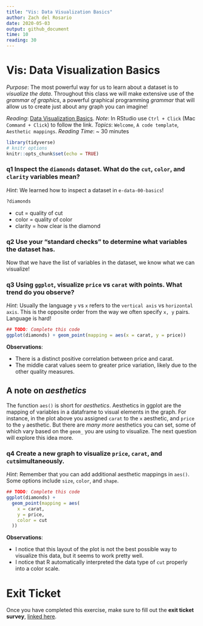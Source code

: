 ```yaml
---
title: "Vis: Data Visualization Basics"
author: Zach del Rosario
date: 2020-05-03
output: github_document
time: 10
reading: 30
---
```


# Vis: Data Visualization Basics

*Purpose*: The most powerful way for us to learn about a dataset is to
*visualize the data*. Throughout this class we will make extensive use
of the *grammar of graphics*, a powerful graphical programming *grammar*
that will allow us to create just about any graph you can imagine!

*Reading*: [Data Visualization
Basics](https://rstudio.cloud/learn/primers/1.1). *Note*: In RStudio use
`Ctrl + Click` (Mac `Command + Click`) to follow the link. *Topics*:
`Welcome`, `A code template`, `Aesthetic mappings`. *Reading Time*: \~
30 minutes

```r
library(tidyverse)
# knitr options
knitr::opts_chunk$set(echo = TRUE)
```

### **q1** Inspect the `diamonds` dataset. What do the `cut`, `color`, and `clarity` variables mean?

*Hint*: We learned how to inspect a dataset in `e-data-00-basics`!

```r
?diamonds
```

-   cut = quality of cut
-   color = quality of color
-   clarity = how clear is the diamond

### **q2** Use your "standard checks" to determine what variables the dataset has.

Now that we have the list of variables in the dataset, we know what we
can visualize!

### **q3** Using `ggplot`, visualize `price` vs `carat` with points. What trend do you observe?

*Hint*: Usually the language `y` vs `x` refers to the `vertical axis` vs
`horizontal axis`. This is the opposite order from the way we often
specify `x, y` pairs. Language is hard!

```r
## TODO: Complete this code
ggplot(diamonds) + geom_point(mapping = aes(x = carat, y = price))
```

**Observations**:

-   There is a distinct positive correlation between price and carat.
-   The middle carat values seem to greater price variation, likely due
    to the other quality measures.

## A note on *aesthetics*

The function `aes()` is short for *aesthetics*. Aesthetics in ggplot are
the mapping of variables in a dataframe to visual elements in the graph.
For instance, in the plot above you assigned `carat` to the `x`
aesthetic, and `price` to the `y` aesthetic. But there are *many more*
aesthetics you can set, some of which vary based on the `geom_` you are
using to visualize. The next question will explore this idea more.

### **q4** Create a new graph to visualize `price`, `carat`, and `cut`simultaneously.

*Hint*: Remember that you can add additional aesthetic mappings in
`aes()`. Some options include `size`, `color`, and `shape`.

```r
## TODO: Complete this code
ggplot(diamonds) + 
  geom_point(mapping = aes(
    x = carat,
    y = price,
    color = cut
  ))
```

**Observations**:

-   I notice that this layout of the plot is not the best possible way
    to visualize this data, but it seems to work pretty well.
-   I notice that R automatically interpreted the data type of `cut`
    properly into a color scale.

<!-- include-exit-ticket -->

# Exit Ticket

<!-- -------------------------------------------------- -->

Once you have completed this exercise, make sure to fill out the **exit
ticket survey**, [linked
here](https://docs.google.com/forms/d/e/1FAIpQLSeuq2LFIwWcm05e8-JU84A3irdEL7JkXhMq5Xtoalib36LFHw/viewform?usp=pp_url&entry.693978880=e-vis00-basics-assignment.Rmd).
